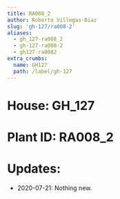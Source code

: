 ```yaml
---
title: RA008_2
author: Roberto Villegas-Diaz
slug: 'gh-127/ra008-2'
aliases:
  - gh_127-ra008_2
  - gh-127-ra008-2
  - gh127-ra0082
extra_crumbs:
  name: GH127
  path: /label/gh-127
---
```


# **House**: GH_127
# **Plant ID**: RA008_2
# **Updates**: 
 - 2020-07-21: Nothing new.
